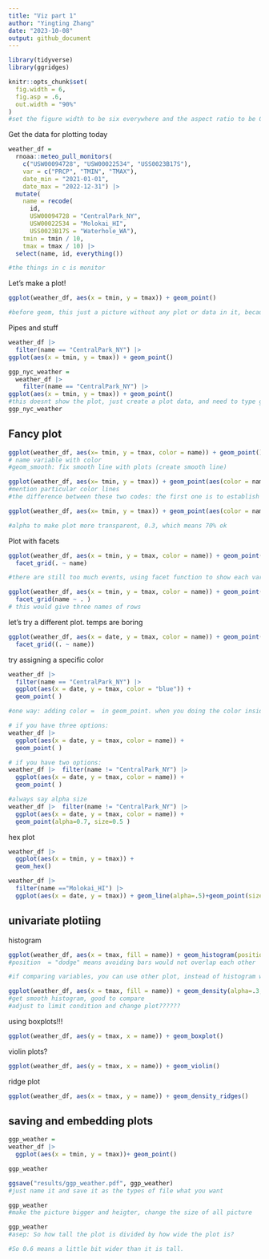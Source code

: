 ```yaml
---
title: "Viz part 1"
author: "Yingting Zhang"
date: "2023-10-08"
output: github_document
---
```


```r
library(tidyverse)
library(ggridges)

knitr::opts_chunk$set(
  fig.width = 6,
  fig.asp = .6,
  out.width = "90%"
)
#set the figure width to be six everywhere and the aspect ratio to be 0.6. And this out width means that it's going to take up 90% of the width of like an html document or a word document.
```




Get the data for plotting today
```r
weather_df = 
  rnoaa::meteo_pull_monitors(
    c("USW00094728", "USW00022534", "USS0023B17S"),
    var = c("PRCP", "TMIN", "TMAX"), 
    date_min = "2021-01-01",
    date_max = "2022-12-31") |>
  mutate(
    name = recode(
      id, 
      USW00094728 = "CentralPark_NY", 
      USW00022534 = "Molokai_HI",
      USS0023B17S = "Waterhole_WA"),
    tmin = tmin / 10,
    tmax = tmax / 10) |>
  select(name, id, everything())

#the things in c is monitor
```

Let's make a plot!

```r
ggplot(weather_df, aes(x = tmin, y = tmax)) + geom_point()

#before geom, this just a picture without any plot or data in it, because we dont show what types of plot we want
```

Pipes and stuff

```r
weather_df |> 
  filter(name == "CentralPark_NY") |> 
ggplot(aes(x = tmin, y = tmax)) + geom_point()
```

```r
ggp_nyc_weather = 
  weather_df |> 
    filter(name == "CentralPark_NY") |> 
ggplot(aes(x = tmin, y = tmax)) + geom_point()
#this doesnt show the plot, just create a plot data, and need to type ggp_nyc_weather to show the plot
ggp_nyc_weather
```


## Fancy plot
```r
ggplot(weather_df, aes(x= tmin, y = tmax, color = name)) + geom_point() + geom_smooth()
# name variable with color
#geom_smooth: fix smooth line with plots (create smooth line)
```

```r
ggplot(weather_df, aes(x= tmin, y = tmax)) + geom_point(aes(color = name)) + geom_smooth()
#mention particular color lines
#the difference between these two codes: the first one is to establish smooth lines everywhere in plots, both to the points and the scatter plot geometry that was making and to the smooth curve that was going through it (have three separate lines with three separate colors). the second one, only the points are being highlighted by color and the smooth is not


```


```r
ggplot(weather_df, aes(x= tmin, y = tmax)) + geom_point(aes(color = name) , alpha = 0.3) + geom_smooth(se = FALSE)

#alpha to make plot more transparent, 0.3, which means 70% ok
```

Plot with facets

```r
ggplot(weather_df, aes(x = tmin, y = tmax, color = name)) + geom_point(alpha = 0.3) + geom_smooth() +
  facet_grid(. ~ name)

#there are still too much events, using facet function to show each variable events, using "."to say 'put everything on this row' and ~ name means sepate name to each row (show name in each column)

ggplot(weather_df, aes(x = tmin, y = tmax, color = name)) + geom_point(alpha = 0.3) + geom_smooth() +
  facet_grid(name ~ . )
# this would give three names of rows

```


let's try a different plot. temps are boring

```r
ggplot(weather_df, aes(x = date, y = tmax, color = name)) + geom_point(aes(size = prcp), alpha=0.3) + geom_smooth() +
  facet_grid((. ~ name))
```

try assigning a specific color

```r
weather_df |> 
  filter(name == "CentralPark_NY") |> 
  ggplot(aes(x = date, y = tmax, color = "blue")) +
  geom_point( )

#one way: adding color =  in geom_point. when you doing the color inside ggplot, this would not do that as you are taking variable in the dataset and mapping them on colors(be careful for this)

# if you have three options:
weather_df |> 
  ggplot(aes(x = date, y = tmax, color = name)) +
  geom_point( )

# if you have two options:
weather_df |>  filter(name != "CentralPark_NY") |>
  ggplot(aes(x = date, y = tmax, color = name)) +
  geom_point( )

#always say alpha size
weather_df |>  filter(name != "CentralPark_NY") |>
  ggplot(aes(x = date, y = tmax, color = name)) +
  geom_point(alpha=0.7, size=0.5 )
```



hex plot
```r
weather_df |> 
  ggplot(aes(x = tmin, y = tmax)) +
  geom_hex()


```

```r
weather_df |> 
  filter(name =="Molokai_HI") |> 
  ggplot(aes(x = date, y = tmax)) + geom_line(alpha=.5)+geom_point(size=0.5)
```



## univariate plotiing

histogram

```r
ggplot(weather_df, aes(x = tmax, fill = name)) + geom_histogram(position  = "dodge" )
#position  = "dodge" means avoiding bars would not overlap each other

#if comparing variables, you can use other plot, instead of histogram which is hard to see

ggplot(weather_df, aes(x = tmax, fill = name)) + geom_density(alpha=.3, adjust=.5)
#get smooth histogram, good to compare
#adjust to limit condition and change plot??????
```

using boxplots!!!

```r
ggplot(weather_df, aes(y = tmax, x = name)) + geom_boxplot()
```


violin plots?
```r
ggplot(weather_df, aes(y = tmax, x = name)) + geom_violin()
```

ridge plot

```r
ggplot(weather_df, aes(x = tmax, y = name)) + geom_density_ridges()
```


## saving and embedding plots

```r
ggp_weather = 
weather_df |> 
  ggplot(aes(x = tmin, y = tmax))+ geom_point()

ggp_weather

ggsave("results/ggp_weather.pdf", ggp_weather)
#just name it and save it as the types of file what you want

```


```r
ggp_weather
#make the picture bigger and heigter, change the size of all picture

```


```r
ggp_weather
#asep: So how tall the plot is divided by how wide the plot is?

#So 0.6 means a little bit wider than it is tall.

```